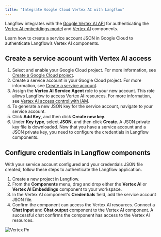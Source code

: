 ```yaml
---
title: "Integrate Google Cloud Vertex AI with Langflow"
---
```


Langflow integrates with the [Google Vertex AI API](https://console.cloud.google.com/marketplace/product/google/aiplatform.googleapis.com) for authenticating the [Vertex AI embeddings model](https://docs.langflow.org/components-embedding-models#vertexai-embeddings) and [Vertex AI](https://docs.langflow.org/components-models#vertexai) components.

Learn how to create a service account JSON in Google Cloud to authenticate Langflow’s Vertex AI components.

## **Create a service account with Vertex AI access**

1. Select and enable your Google Cloud project. For more information, see [Create a Google Cloud project](https://developers.google.com/workspace/guides/create-project).
2. Create a service account in your Google Cloud project. For more information, see [Create a service account](https://developers.google.com/workspace/guides/create-credentials#service-account).
3. Assign the **Vertex AI Service Agent** role to your new account. This role allows Langflow to access Vertex AI resources. For more information, see [Vertex AI access control with IAM](https://cloud.google.com/vertex-ai/docs/general/access-control).
4. To generate a new JSON key for the service account, navigate to your service account.
5. Click **Add Key**, and then click **Create new key**.
6. Under **Key type**, select **JSON**, and then click **Create**. A JSON private key file is downloaded. Now that you have a service account and a JSON private key, you need to configure the credentials in Langflow components.

## **Configure credentials in Langflow components**

With your service account configured and your credentials JSON file created, follow these steps to authenticate the Langflow application.

1. Create a new project in Langflow.
2. From the **Components** menu, drag and drop either the **Vertex AI** or **Vertex AI Embeddings** component to your workspace.
3. In the Vertex AI component's **Credentials** field, add the service account JSON file.
4. Confirm the component can access the Vertex AI resources. Connect a **Chat input** and **Chat output** component to the Vertex AI component. A successful chat confirms the component has access to the Vertex AI resources.

![Vertex Pn](/images/vertex.png)